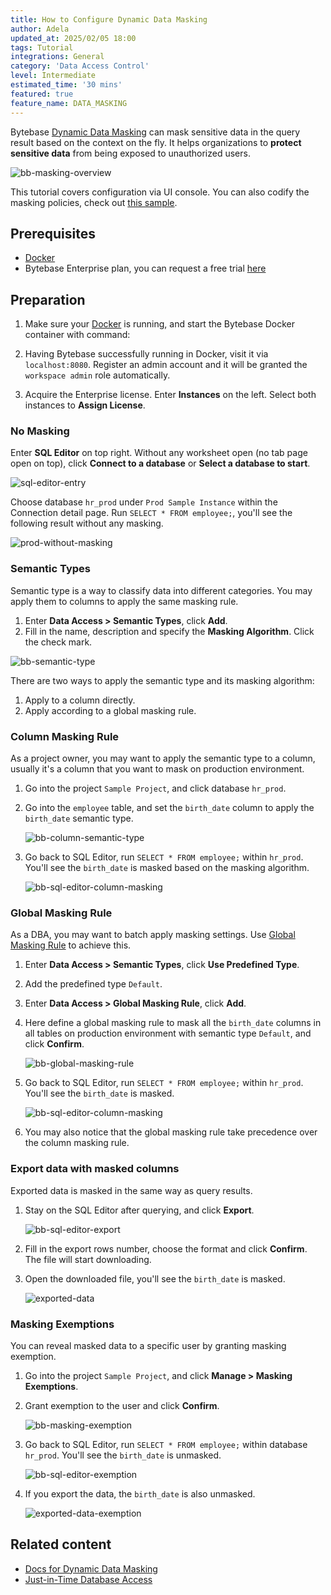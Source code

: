 ```yaml
---
title: How to Configure Dynamic Data Masking
author: Adela
updated_at: 2025/02/05 18:00
tags: Tutorial
integrations: General
category: 'Data Access Control'
level: Intermediate
estimated_time: '30 mins'
featured: true
feature_name: DATA_MASKING
---
```




Bytebase [Dynamic Data Masking](/security/data-masking/overview/) can mask sensitive data in
the query result based on the context on the fly. It helps organizations to **protect sensitive data**
from being exposed to unauthorized users.

![bb-masking-overview](/content/docs/security/data-masking/bb-masking-overview.webp)

<Info>

This tutorial covers configuration via UI console. You can also codify the masking policies, check
out [this sample](https://github.com/bytebase/example-database-security/tree/main/masking).

</Info>

## Prerequisites

- [Docker](https://www.docker.com/)
- Bytebase Enterprise plan, you can request a free trial [here](/contact-us/)

## Preparation

1. Make sure your [Docker](https://www.docker.com/) is running, and start the Bytebase Docker container with command:

   <TerminalDockerRunVolume />

1. Having Bytebase successfully running in Docker, visit it via `localhost:8080`. Register an admin account and it will be granted the `workspace admin` role automatically.

1. Acquire the Enterprise license. Enter **Instances** on the left. Select both instances to **Assign License**.

### No Masking

Enter **SQL Editor** on top right. Without any worksheet open (no tab page open on top), click **Connect to a database** or **Select a database to start**.

![sql-editor-entry](/content/docs/tutorials/data-masking/sql-editor-entry.webp)

Choose database `hr_prod` under `Prod Sample Instance` within the Connection detail page. Run `SELECT * FROM employee;`, you'll see the following result without any masking.

![prod-without-masking](/content/docs/tutorials/data-masking/prod-without-masking.webp)

### Semantic Types

Semantic type is a way to classify data into different categories. You may apply them to columns to apply the same masking rule.

1. Enter **Data Access > Semantic Types**, click **Add**.
1. Fill in the name, description and specify the **Masking Algorithm**. Click the check mark.

![bb-semantic-type](/content/docs/tutorials/data-masking/bb-semantic-type.webp)

There are two ways to apply the semantic type and its masking algorithm:

1. Apply to a column directly.
2. Apply according to a global masking rule.

### Column Masking Rule

As a project owner, you may want to apply the semantic type to a column, usually it's a column that you want to mask on production environment.

1. Go into the project `Sample Project`, and click database `hr_prod`.

1. Go into the `employee` table, and set the `birth_date` column to apply the `birth_date` semantic type.

   ![bb-column-semantic-type](/content/docs/tutorials/data-masking/bb-column-semantic-type.webp)

1. Go back to SQL Editor, run `SELECT * FROM employee;` within `hr_prod`. You'll see the `birth_date` is masked based on the masking algorithm.

   ![bb-sql-editor-column-masking](/content/docs/tutorials/data-masking/bb-sql-editor-column-masking.webp)

### Global Masking Rule

As a DBA, you may want to batch apply masking settings. Use [Global Masking Rule](/security/data-masking/global-masking-rule/) to achieve this.

1. Enter **Data Access > Semantic Types**, click **Use Predefined Type**.
1. Add the predefined type `Default`.
1. Enter **Data Access > Global Masking Rule**, click **Add**.
1. Here define a global masking rule to mask all the `birth_date` columns in all tables on production environment with semantic type `Default`, and click **Confirm**.

   ![bb-global-masking-rule](/content/docs/tutorials/data-masking/bb-global-masking-rule.webp)

1. Go back to SQL Editor, run `SELECT * FROM employee;` within `hr_prod`. You'll see the `birth_date` is masked.

   ![bb-sql-editor-column-masking](/content/docs/tutorials/data-masking/bb-sql-editor-column-masking.webp)

1. You may also notice that the global masking rule take precedence over the column masking rule.

### Export data with masked columns

Exported data is masked in the same way as query results.

1. Stay on the SQL Editor after querying, and click **Export**.

   ![bb-sql-editor-export](/content/docs/tutorials/data-masking/bb-sql-editor-export.webp)

1. Fill in the export rows number, choose the format and click **Confirm**. The file will start downloading.

1. Open the downloaded file, you'll see the `birth_date` is masked.

   ![exported-data](/content/docs/tutorials/data-masking/exported-data.webp)

### Masking Exemptions

You can reveal masked data to a specific user by granting masking exemption.

1. Go into the project `Sample Project`, and click **Manage > Masking Exemptions**.
1. Grant exemption to the user and click **Confirm**.

   ![bb-masking-exemption](/content/docs/tutorials/data-masking/bb-masking-exemption.webp)

1. Go back to SQL Editor, run `SELECT * FROM employee;` within database `hr_prod`. You'll see the `birth_date` is unmasked.

   ![bb-sql-editor-exemption](/content/docs/tutorials/data-masking/bb-sql-editor-exemption.webp)

1. If you export the data, the `birth_date` is also unmasked.

   ![exported-data-exemption](/content/docs/tutorials/data-masking/exported-data-exemption.webp)

## Related content

- [Docs for Dynamic Data Masking](/security/data-masking/overview/)
- [Just-in-Time Database Access](/tutorials/just-in-time-database-access-part1/)
